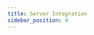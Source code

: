 ```yaml
---
title: Server Integration
sidebar_position: 4
---
```



<IntegrateDyte
  product="Commerce"
  productSlug="commerce"
  preset="Group Call"
  presetType="group-call"
/>

<head>
  <title>Server Integration Guide</title>
  <meta
    name="description"
    content="Learn how to build a voice conferencing app with Ospi's capabilities. Follow our guide for effective app development and integration."
  />
</head>
